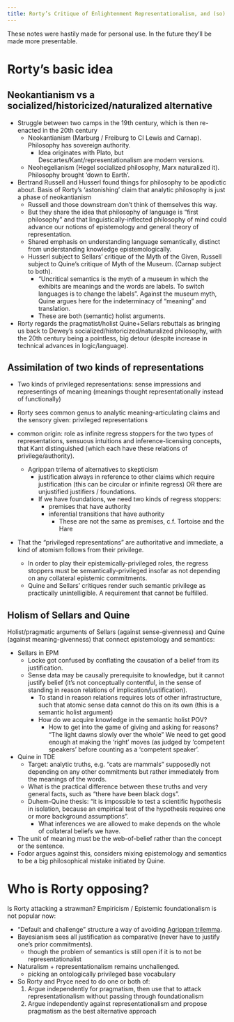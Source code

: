 ```yaml
---
title: Rorty’s Critique of Enlightenment Representationalism, and (so) of Analytic Philosophy
---
```

:::{.callout-warning}
These notes were hastily made for personal use. In the future they'll be made more presentable.
:::

# Rorty's basic idea
## Neokantianism vs a socialized/historicized/naturalized alternative


- Struggle between two camps in the 19th century, which is then re-enacted in the 20th century
  - Neokantianism (Marburg / Freiburg to CI Lewis and Carnap). Philosophy has sovereign authority.
    - Idea originates with Plato, but Descartes/Kant/representationalism are modern versions.
  - Neohegelianism (Hegel socialized philosophy, Marx naturalized it). Philosophy brought 'down to Earth'.
- Bertrand Russell and Husserl found things for philosophy to be apodictic about. Basis of Rorty's 'astonishing' claim that analytic philosophy is just a phase of neokantianism
  - Russell and those downstream don't think of themselves this way.
  - But they share the idea that philosophy of language is "first philosophy" and that linguistically-inflected philosophy of mind could advance our notions of epistemology and general theory of representation.
  - Shared emphasis on understanding language semantically, distinct from understanding knowledge epistemologically.
  - Husserl subject to Sellars' critique of the Myth of the Given, Russell subject to Quine's critique of Myth of the Museum. (Carnap subject to both).
    - "Uncritical semantics is the myth of a museum in which the exhibits are meanings and the words are labels. To switch languages is to change the labels". Against the museum myth, Quine argues here  for the indeterminacy of "meaning" and translation.
    - These are both (semantic) holist arguments.
- Rorty regards the pragmatist/holist Quine+Sellars rebuttals as bringing us back to Dewey's socialized/historicized/naturalized philosophy, with the 20th century being a pointless, big detour (despite increase in technical advances in logic/language).

## Assimilation of two kinds of representations
- Two kinds of privileged representations: sense impressions and representings of meaning (meanings thought representationally instead of functionally)

- Rorty sees common genus to analytic meaning-articulating claims and the sensory given: privileged representations
- common origin: role as infinite regress stoppers for the two types of representations, sensuous intuitions and inference-licensing concepts, that Kant distinguished (which each have these relations of privilege/authority).
  - Agrippan trilema of alternatives to skepticism
    - justification always in reference to other claims which require justification (this can be circular or infinite regress) OR there are unjustified justifiers / foundations.
    - If we have foundations, we need two kinds of regress stoppers:
      - premises that have authority
      - inferential transitions that have authority
        - These are not the same as premises, c.f. Tortoise and the Hare
- That the "privileged representations" are authoritative and immediate, a kind of atomism follows from their privilege.
  - In order to play their epistemically-privileged roles, the regress stoppers must be semantically-privileged insofar as not depending on any collateral epistemic commitments.
  - Quine and Sellars' critiques render such semantic privilege as practically unintelligible. A requirement that cannot be fulfilled.

## Holism of Sellars and Quine
Holist/pragmatic arguments of Sellars (against sense-givenness) and Quine (against meaning-givenness) that connect epistemology and semantics:

- Sellars in EPM
  - Locke got confused by conflating the causation of a belief from its justification.
  - Sense data may be causally prerequisite to knowledge, but it cannot justify belief (it's not conceptually contentful, in the sense of standing in reason relations of implication/justification).
    - To stand in reason relations requires lots of other infrastructure, such that atomic sense data cannot do this on its own (this is a semantic holist argument)
    - How do we acquire knowledge in the semantic holist POV?
      - How to get into the game of giving and asking for reasons? "The light dawns slowly over the whole" We need to get good enough at making the 'right' moves (as judged by 'competent speakers' before counting as a 'competent speaker'.
- Quine in TDE
  - Target: analytic truths, e.g. "cats are mammals" supposedly not depending on any other commitments but rather immediately from the meanings of the words.
  - What is the practical difference between these truths and very general facts, such as "there have been black dogs".
  - Duhem-Quine thesis: "it is impossible to test a scientific hypothesis in isolation, because an empirical test of the hypothesis requires one or more background assumptions".
    - What inferences we are allowed to make depends on the whole of collateral beliefs we have.
- The unit of meaning must be the web-of-belief rather than the concept or the sentence.
- Fodor argues against this, considers mixing epistemology and semantics to be a big philosophical mistake initiated by Quine.


# Who is Rorty opposing?

Is Rorty attacking a strawman? Empiricism / Epistemic foundationalism is not popular now:

- "Default and challenge" structure a way of avoiding [Agrippan trilemma](/docs/phil/problems/agrippan.qmd).
- Bayesianism sees all justification as comparative (never have to justify one's prior commitments).
  - though the problem of semantics is still open if it is to not be representationalist
- Naturalism + representationalism remains unchallenged.
  - picking an ontologically privileged base vocabulary
- So Rorty and Pryce need to do one or both of:
  1. Argue independently for pragmatism, then use that to attack representationalism without passing through foundationalism
  2. Argue independently against representationalism and propose pragmatism as the best alternative approach
